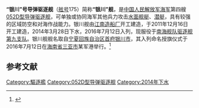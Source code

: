 {{军舰模板
|名称= 银川舰  [[File:Naval_Ensign_of_the_People's_Republic_of_China.svg|30px]]
|图片=[[File:PLAN_175_YinChuan.jpg|230px]]
|照片说明=
|舰名来源= [[宁夏回族自治区|宁夏回族自治区]][[银川市|银川市]]
|拥有国= {{PRC}}
|制造= [[江南造船廠|江南造船廠]]
|型号= [[052D型导弹驱逐舰|052D型导弹驱逐舰]]
|动工=
|下水=2014年3月28日
|服役=2016年7月12日
|狀態= 在役
|荣誉=
|正常=
|满载=
|全长= 
|全宽= 
|吃水= 
|动力方式= [[柴-燃交替|柴-燃交替]]（CODOG）
|发动机= [[QC280燃气轮机|QC280]][[燃气轮机|燃气轮机]]×2<br>[[MTU-20_V956_TB92柴油机|MTU-20 V956 TB92]][[柴油机|柴油机]]×2
|極速= 约30节
|續航= 
|乘員= 
|舰载机= [[卡-28|卡-28]]×1或[[直-9#直-9C|直-9C]]×1
|搜索系统=H/SJD-9型舰壳主/被动声纳<br>H/LJP-349型火控雷达<br>H/LJG-346A型有源相控阵雷达<br>H/LJQ-366型超视距对海搜索雷达<br>H/LJP-344A型相控阵火控雷达<br>H/LJQ-364型对海/低空搜索雷达<br>H/LJQ-517B型对空警戒雷达
|武器系统= 8单元通用[[垂直发射系统|垂直发射系统]]×8<br>24联装[[红旗-10|HQ-10导弹发射装置]]×1<br>H/PJ-45A型单管130毫米舰炮×1<br>[[H/PJ-12型7管30毫米舰炮|H/PJ-12型7管30毫米舰炮]]×1<br>3联装7424型324毫米鱼雷发射器×2
|电战系统= H/RJZ-726型电子对抗系统<br>18联装H/RJZ-726-4型干扰发射装置×4
|其它=
}}
'''“银川”号导弹驱逐舰'''（[[舷号|舷号]]175）简称'''“银川”舰'''，是[[中国人民解放军海军|中国人民解放军海军]]第四艘[[052D型导弹驱逐舰|052D型导弹驱逐舰]]，可单独或协同海军其他兵力攻击[[水面舰艇|水面舰艇]]、[[潜艇|潜艇]]，具有较强的区域防空和对海作战能力。银川舰由[[江南造船厂|江南造船厂]]开工建造，于2011年12月16日开工建造，2014年3月28日下水，2016年7月12日入列，现服役于[[南海舰队|南海舰队]][[驱逐舰第九支队|驱逐舰第九支队]]。银川舰舰名取自[[宁夏回族自治区|宁夏回族自治区]][[首府|首府]][[银川市|银川市]]，其入列命名授旗仪式于2016年7月12日在[[海南省|海南省]][[三亚市|三亚市]]某军港举行。<ref>{{cite web|title=新型导弹驱逐舰银川舰加入海军战斗序列|publisher=中国军网|date=2016-07-12|url=http://www.81.cn/jmywyl/2016-07/12/content_7150046.htm|accessdate=2016-07-12|archive-date=2016-07-17|archive-url=https://web.archive.org/web/20160717195246/http://www.81.cn/jmywyl/2016-07/12/content_7150046.htm|dead-url=no}}</ref>

== 参考文献 ==
{{reflist}}

{{驱逐舰第九支队}}
{{052D型导弹驱逐舰}}
[[Category:驅逐艦|Category:驅逐艦]]
[[Category:052D型导弹驱逐舰|Category:052D型导弹驱逐舰]]
[[Category:2014年下水|Category:2014年下水]]